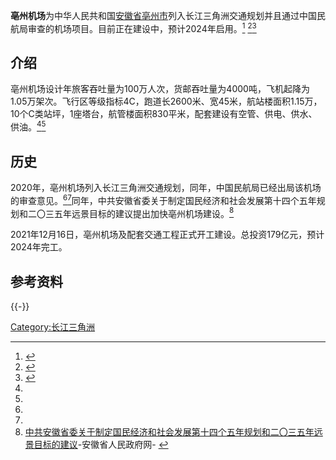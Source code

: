{{AH Future infrastructure}}
'''亳州机场'''为中华人民共和国[[安徽省|安徽省]][[亳州市|亳州市]]列入长江三角洲交通规划并且通过中国民航局审查的机场项目。目前正在建设中，预计2024年启用。<ref>{{cite web|url= https://3g.163.com/dy/article/GREG71EN0552RG3O.html?spss=adap_pc|title= 安徽亳州：飞机场正式开工建设，十年磨剑、一朝梦圆、未来可期|publisher= 网易|accessdate= 2022-01-09|archive-date= 2022-02-13|archive-url= https://web.archive.org/web/20220213002227/https://3g.163.com/dy/article/GREG71EN0552RG3O.html?spss=adap_pc}}</ref> 
<ref name="dushibao">{{cite web|url=https://mp.weixin.qq.com/s/XcriAOd--OaF1Ey8OKeRZA|title=安徽第九大飞机场——亳州机场，整装待建！|publisher=亳州都市报|accessdate=2020-07-13|archive-date=2020-07-15|archive-url=https://web.archive.org/web/20200715041645/https://mp.weixin.qq.com/s/XcriAOd--OaF1Ey8OKeRZA|dead-url=no}}</ref><ref name="wanbao">{{cite web|url=https://mp.weixin.qq.com/s/xxlSaKEElINhSC_WuXUniQ|publisher=亳州晚报|title=值得期待！2020亳州“新基建”蓝图绘就！|accessdate=2020-07-13|archive-date=2020-07-14|archive-url=https://web.archive.org/web/20200714131511/https://mp.weixin.qq.com/s/xxlSaKEElINhSC_WuXUniQ|dead-url=no}}</ref>

==介绍==
亳州机场设计年旅客吞吐量为100万人次，货邮吞吐量为4000吨，飞机起降为1.05万架次。飞行区等级指标4C，跑道长2600米、宽45米，航站楼面积1.15万，10个C类站坪，1座塔台，航管楼面积830平米，配套建设有空管、供电、供水、供油。<ref name="dushibao"/><ref name="wanbao"></ref>

==历史==
2020年，亳州机场列入长江三角洲交通规划，同年，中国民航局已经出局该机场的审查意见。<ref name="dushibao"></ref><ref name="wanbao"></ref>同年，中共安徽省委关于制定国民经济和社会发展第十四个五年规划和二〇三五年远景目标的建议提出加快亳州机场建设。<ref>[https://mp.weixin.qq.com/s/-1VXLC5UN2t9vybCM5X6QA 中共安徽省委关于制定国民经济和社会发展第十四个五年规划和二〇三五年远景目标的建议]-安徽省人民政府网- {{Wayback|url=https://mp.weixin.qq.com/s/-1VXLC5UN2t9vybCM5X6QA |date=20201211044105 }}</ref>

2021年12月16日，亳州机场及配套交通工程正式开工建设。总投资179亿元，预计2024年完工。

==参考资料==
{{reflist}}

{{-}}
{{安徽民用机场}}
[[Category:长江三角洲|Category:长江三角洲]]